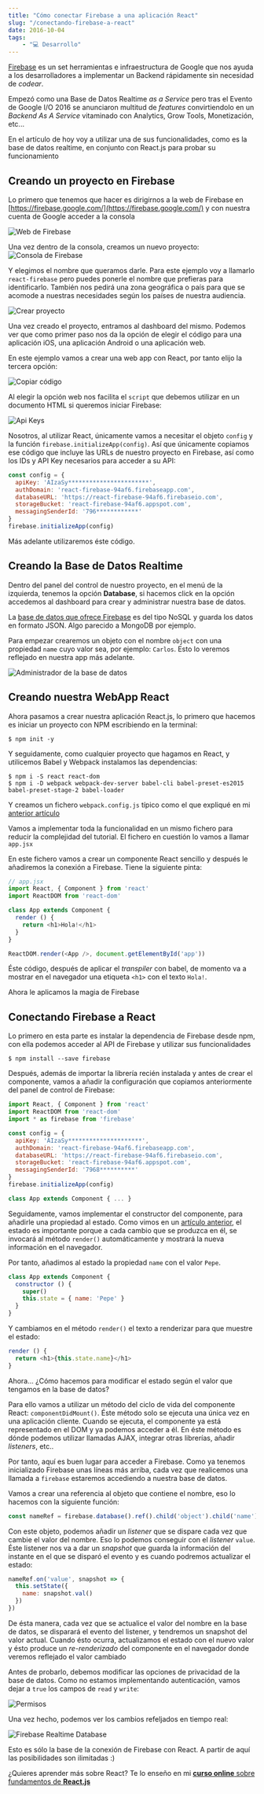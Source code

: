 ```yaml
---
title: "Cómo conectar Firebase a una aplicación React"
slug: "/conectando-firebase-a-react"
date: 2016-10-04
tags:
    - "💻 Desarrollo"
---
```


[Firebase](https://firebase.google.com/) es un set herramientas e infraestructura de Google que nos ayuda a los desarrolladores a implementar un Backend rápidamente sin necesidad de *codear*.

Empezó como una Base de Datos Realtime *as a Service* pero tras el Evento de Google I/O 2016 se anunciaron multitud de *features* convirtiendolo en un *Backend As A Service* vitaminado con Analytics, Grow Tools, Monetización, etc...

En el artículo de hoy voy a utilizar una de sus funcionalidades, como es la base de datos realtime, en conjunto con React.js para probar su funcionamiento

<YouTube videoId="qPV-pKUmAv4" />

## Creando un proyecto en Firebase
Lo primero que tenemos que hacer es dirigirnos a la web de Firebase en [https://firebase.google.com/](https://firebase.google.com/) y con nuestra cuenta de Google acceder a la consola

![Web de Firebase](./1-firebase-login.png)

Una vez dentro de la consola, creamos un nuevo proyecto:
![Consola de Firebase](./2-firebase-create-project.png)

Y elegimos el nombre que queramos darle. Para este ejemplo voy a llamarlo `react-firebase` pero puedes ponerle el nombre que prefieras para identificarlo. También nos pedirá una zona geográfica o país para que se acomode a nuestras necesidades según los países de nuestra audiencia.

![Crear proyecto](./3-data-project.png)

Una vez creado el proyecto, entramos al dashboard del mismo. Podemos ver que como primer paso nos da la opción de elegir el código para una aplicación iOS, una aplicación Android o una aplicación web.

En este ejemplo vamos a crear una web app con React, por tanto elijo la tercera opción:

![Copiar código](./4-select-code-web-1.png)

Al elegir la opción web nos facilita el `script` que debemos utilizar en un documento HTML si queremos iniciar Firebase:

![Api Keys](./5-code-apikey.png)

Nosotros, al utilizar React, únicamente vamos a necesitar el objeto `config` y la función `firebase.initializeApp(config)`. Así que únicamente copiamos ese código que incluye las URLs de nuestro proyecto en Firebase, así como los IDs y API Key necesarios para acceder a su API:

```javascript
const config = {
  apiKey: 'AIzaSy***********************',
  authDomain: 'react-firebase-94af6.firebaseapp.com',
  databaseURL: 'https://react-firebase-94af6.firebaseio.com',
  storageBucket: 'react-firebase-94af6.appspot.com',
  messagingSenderId: '796************'
}
firebase.initializeApp(config)
```

Más adelante utilizaremos éste código.

## Creando la Base de Datos Realtime

Dentro del panel del control de nuestro proyecto, en el menú de la izquierda, tenemos la opción **Database**, si hacemos click en la opción accedemos al dashboard para crear y administrar nuestra base de datos.

La [base de datos que ofrece Firebase](https://firebase.google.com/docs/database/) es del tipo NoSQL y guarda los datos en formato JSON. Algo parecido a MongoDB por ejemplo.

Para empezar crearemos un objeto con el nombre `object` con una propiedad `name` cuyo valor sea, por ejemplo: `Carlos`. Esto lo veremos reflejado en nuestra app más adelante.

![Administrador de la base de datos](./6-database-console.png)

## Creando nuestra WebApp React

Ahora pasamos a crear nuestra aplicación React.js, lo primero que hacemos es iniciar un proyecto con NPM escribiendo en la terminal:

```shell
$ npm init -y
```

Y seguidamente, como cualquier proyecto que hagamos en React, y utilicemos Babel y Webpack instalamos las dependencias:

```shell
$ npm i -S react react-dom
$ npm i -D webpack webpack-dev-server babel-cli babel-preset-es2015 babel-preset-stage-2 babel-loader
```

Y creamos un fichero `webpack.config.js` típico como el que expliqué en mi [anterior artículo](/primeros-pasos-con-webpack/)

Vamos a implementar toda la funcionalidad en un mismo fichero para reducir la complejidad del tutorial. El fichero en cuestión lo vamos a llamar `app.jsx`

En este fichero vamos a crear un componente React sencillo y después le añadiremos la conexión a Firebase. Tiene la siguiente pinta:

```javascript
// app.jsx
import React, { Component } from 'react'
import ReactDOM from 'react-dom'

class App extends Component {
  render () {
    return <h1>Hola!</h1>
  }
}

ReactDOM.render(<App />, document.getElementById('app'))
```

Éste código, después de aplicar el *transpiler* con babel, de momento va a mostrar en el navegador una etiqueta `<h1>` con el texto `Hola!`.

Ahora le aplicamos la magia de Firebase

## Conectando Firebase a React

Lo primero en esta parte es instalar la dependencia de Firebase desde npm, con ella podemos acceder al API de Firebase y utilizar sus funcionalidades

```shell
$ npm install --save firebase
```

Después, además de importar la librería recién instalada y antes de crear el componente, vamos a añadir la configuración que copiamos anteriormente del panel de control de Firebase:

```javascript
import React, { Component } from 'react'
import ReactDOM from 'react-dom'
import * as firebase from 'firebase'

const config = {
  apiKey: 'AIzaSy*********************',
  authDomain: 'react-firebase-94af6.firebaseapp.com',
  databaseURL: 'https://react-firebase-94af6.firebaseio.com',
  storageBucket: 'react-firebase-94af6.appspot.com',
  messagingSenderId: '7968**********'
}
firebase.initializeApp(config)

class App extends Component { ... }
```

Seguidamente, vamos implementar el constructor del componente, para añadirle una propiedad al estado.
Como vimos en un [artículo anterior](/estructura-de-un-componente-en-react/), el estado es importante porque a cada cambio que se produzca en él, se invocará al método `render()` automáticamente y mostrará la nueva información en el navegador.

Por tanto, añadimos al estado la propiedad `name` con el valor `Pepe`.

```javascript
class App extends Component {
  constructor () {
    super()
    this.state = { name: 'Pepe' }
  }
}
``` 

Y cambiamos en el método `render()` el texto a renderizar para que muestre el estado:

```javascript
render () {
  return <h1>{this.state.name}</h1>
}
```

Ahora... ¿Cómo hacemos para modificar el estado según el valor que tengamos en la base de datos?

Para ello vamos a utilizar un método del ciclo de vida del componente React: `componentDidMount()`. Éste método solo se ejecuta una única vez en una aplicación cliente. Cuando se ejecuta, el componente ya está representado en el DOM y ya podemos acceder a él. En éste método es dónde podemos utilizar llamadas AJAX, integrar otras librerías, añadir *listeners*, etc..

Por tanto, aquí es buen lugar para acceder a Firebase. Como ya tenemos inicializado Firebase unas líneas más arriba, cada vez que realicemos una llamada a `firebase` estaremos accediendo a nuestra base de datos.

Vamos a crear una referencia al objeto que contiene el nombre, eso lo hacemos con la siguiente función:

```javascript
const nameRef = firebase.database().ref().child('object').child('name')
```

Con este objeto, podemos añadir un *listener* que se dispare cada vez que cambie el valor del nombre. Eso lo podemos conseguir con el *listener* `value`. Éste listener nos va a dar un *snapshot* que guarda la información del instante en el que se disparó el evento y es cuando podremos actualizar el estado:

```javascript
nameRef.on('value', snapshot => {
  this.setState({
    name: snapshot.val()
  })
})
```

De ésta manera, cada vez que se actualice el valor del nombre en la base de datos, se disparará el evento del listener, y tendremos un snapshot del valor actual. Cuando ésto ocurra, actualizamos el estado con el nuevo valor y ésto produce un *re-renderizado* del componente en el navegador donde veremos reflejado el valor cambiado

Antes de probarlo, debemos modificar las opciones de privacidad de la base de datos. Como no estamos implementando autenticación, vamos dejar a `true` los campos de `read` y `write`:

![Permisos](./7-permisos.png)

Una vez hecho, podemos ver los cambios refeljados en tiempo real:

![Firebase Realtime Database](./ezgif-com-crop.gif)

Esto es sólo la base de la conexión de Firebase con React. A partir de aquí las posibilidades son ilimitadas :)


¿Quieres aprender más sobre React? Te lo enseño en mi [**curso online** sobre fundamentos de **React.js**](http://cursos.carlosazaustre.es/p/react-js/)